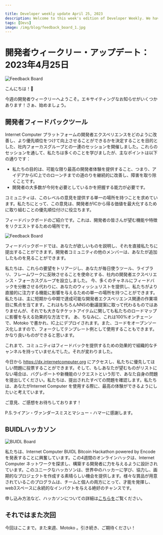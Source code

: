 ```yaml
---

title: Developer weekly update April 25, 2023
description: Welcome to this week's edition of Developer Weekly. We have some exciting announcements to share! Buckle in and let's go.
tags: [Devs]
image: /img/blog/feedback_board_1.jpg
---
```

# 開発者ウィークリー・アップデート：2023年4月25日

![Feedback Board](../_assets/feedback_board_1.jpg)

こんにちは！👋

今週の開発者ウィークリーへようこそ。エキサイティングなお知らせがいくつかあります！さぁ、始めましょう。

## 開発者フィードバックツール

Internet Computer プラットフォームの開発者エクスペリエンスをどのように改善し、より優先順位をつけて向上させることができるかを決定することを目的とした、社内フォーカスグループとの一連のセッションを開催しました。これらのセッションを通して、私たちは多くのことを学びましたが、主なポイントは以下の通りです：

- 私たちの目的は、可能な限り最高の開発者体験を提供すること、つまり、アイデアからIC上でのローンチまでの道のりを継続的に改善し、障害を取り除くことです。
- 開発者の大多数が今何を必要としているかを把握する能力が必要です。

コミュニティは、このレベルの意見を提供する単一の場所を持つことを求めています。私たちにとって、この意見は、開発者がICから得る価値を最大化するために取り組むことの優先順位付けに役立ちます。

フィードバックボードのご紹介です。これは、開発者の皆さんが望む機能や特徴をリクエストするための場所です。

![Feedback Board](../_assets/feedback_board_2.jpg)

フィードバックボードでは、あなたが欲しいものを説明し、それを直接私たちに提出することができます。開発者コミュニティの他のメンバーは、あなたが追加したものを見ることができます。

私たちは、これらの要望をトリアージし、あなたが毎日使うツール、ライブラリ、フレームワークに反映させることを使命とする、社内の開発者エクスペリエンス・フォーカスグループを設立しました。
今、多くのチャネルにフィードバックを分散させる代わりに、あなたのウィッシュリストを提供し、私たちがより直接的に注力する機能に影響を与えるための単一の場所を持つことができます。
私たちは、主に短期から中期で達成可能な開発者エクスペリエンス関連の作業項目に焦点を当てます。これはもちろんNNSの動議提案に取って代わるものではありませんが、それでも大きなチケットアイテムに関しても私たちのロードマップに影響を与える効果的な方法です。
あ、ちなみに、これは100%オンチェーンで、Motoko で書かれ、IC上にデプロイされます。また、コードをオープンソース化しますので、フォークしてテンプレート例として使用することもできます。かなり良いものができると思います。

これまで、コミュニティはフィードバックを提供するための効果的で組織的なチャンネルを持っていませんでした。それが変わりました。

今日から https://dx.internetcomputer.org にアクセスし、私たちに優先してほしい問題に投票することができます。そして、もしあなたが望むものがリストにない場合は、バグレポートや新機能のリクエストという形で、あなた自身の問題を提出してください。私たちは、提出されたすべての問題を確認します。私たちは、あなたがInternet Computer を使用する際に、最高の体験ができるようにしたいと考えています。

ご意見、ご感想をお待ちしております！

P.S.ライアン・ヴァンダースミスとマシュー・ハマーに感謝します。

## BUIDLハッカソン

![BUIDL Board](../_assets/buidl_hackathon.webp)

私たちは、Internet Computer BUIDL Bitcoin Hackathon powered by Encodeを発表することに興奮しています。この4週間のオンラインハックは、Internet Computer ネットワークを探求し、構築する開発者に力を与えるように設計されています。このユニークなハッカソンは、世界中のハッカーに学び、協力し、画期的なプロジェクトを作成する素晴らしい機会を提供します。様々な賞品が用意されているこのプログラムは、チームと個人の両方にとって、才能を発揮し、web3スペースに永続的なインパクトを与える絶好のチャンスです。

申し込み方法など、ハッカソンについての詳細は[こちらを](https://medium.com/encode-club/announcing-the-internet-computer-buidl-bitcoin-hackathon-powered-by-encode-register-now-776398ff1bc2)ご覧ください。

## それではまた次回

今回はここまで。また来週、Motoko 。引き続き、ご期待ください！

<!---


# Developer weekly update: April 25, 2023
![Feedback Board](../_assets/feedback_board_1.jpg)

Hello devs! 👋

Welcome to this week's edition of developer weekly. We have some exciting announcements to share! Buckle in and let's go.

## Developer feedback tool
We held a series of sessions with an internal focus group whose goal was to determine how we can improve and better prioritize enhancing the developer experience of the Internet Computer platform. We learned so much throughout these sessions, but here are the key takeaways:

- Our objective is to deliver the best developer experience possible - to continuously improve and remove obstacles from the journey of ideation to launch on the IC.
- We need the ability to ascertain what the majority of developers need right now.

The community has asked to have a single place to provide this level of input, and for us, this input helps prioritize what we work on to maximize the value developers get out of the IC.

Introducing the Feedback Board. This is a place for you as developers to request the features and functionality you want to see land.

![Feedback Board](../_assets/feedback_board_2.jpg)

The Feedback Board allows you to describe what you want and submit that directly to us. Other members of the developer community can see what you have added and upvote if they want to see it land too.

We have established an internal developer experience focus group whose mission is to triage these requests and address them - to bring them to life in the tools, libraries and frameworks you use everyday.
Now, instead of scattering feedback across a multitude of channels, you’ll have a single place to provide your wishlist and influence the features we focus on more directly.
We’ll be focusing mostly on developer experience related work items that can be accomplished in the short to medium term. This is not replacing NNS motion proposals of course, but it’s still an effective way to influence our roadmap on big ticket items as well.
Oh, and by the way, it’s 100% on-chain, written in Motoko, and deployed on the IC. We will also open source the code so you can fork it and use it as an example template. We think it makes a pretty good one.

Up to now, the community didn’t have an effective, organized channel to provide feedback. That has changed.

You can visit https://dx.internetcomputer.org today and start voting on the issues you want us to prioritize. And if what you want isn’t listed, submit your own issue in the form of a bug report or request for new functionality. We will review each and every submission. We want to ensure that your experience using the Internet Computer is the best it can be.

With that, thank you for reading, and looking forward to your feedback!

P.S. Big thank you to Ryan Vandersmith and Matthew Hammer for bringing this to life.

## BUIDL Hackathon
![BUIDL Board](../_assets/buidl_hackathon.webp)

We are excited to announce the Internet Computer BUIDL Bitcoin Hackathon powered by Encode, a four-week online hack designed to empower developers to explore and build on the Internet Computer network. This unique Hackathon offers a fantastic opportunity for hackers worldwide to learn, collaborate, and create groundbreaking projects. With an array of prizes up for grabs, this programme is the perfect chance for both teams and individuals to showcase their talents and make a lasting impact in the web3 space.

You can read more about the hackathon, including how to sign up, [here](https://medium.com/encode-club/announcing-the-internet-computer-buidl-bitcoin-hackathon-powered-by-encode-register-now-776398ff1bc2).

## Until next time
That's all for now. We'll see you next week with some Motoko updates. Keep exploring, and stay tuned for more!

-->
